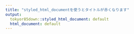```yaml
---
title: "styled_html_documentを使うとタイトルが赤くなります"
output:
  tokyor85down::styled_html_document: default
  html_document: default
---
```



